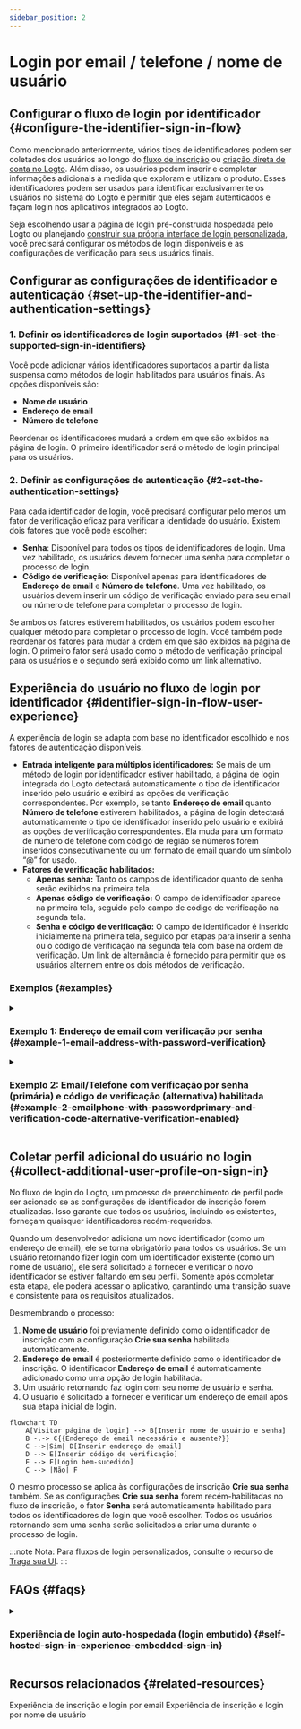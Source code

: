 ```yaml
---
sidebar_position: 2
---
```


# Login por email / telefone / nome de usuário

## Configurar o fluxo de login por identificador \{#configure-the-identifier-sign-in-flow}

Como mencionado anteriormente, vários tipos de identificadores podem ser coletados dos usuários ao longo do [fluxo de inscrição](/end-user-flows/sign-up-and-sign-in/sign-up) ou [criação direta de conta no Logto](/user-management/manage-users#add-users). Além disso, os usuários podem inserir e completar informações adicionais à medida que exploram e utilizam o produto. Esses identificadores podem ser usados para identificar exclusivamente os usuários no sistema do Logto e permitir que eles sejam autenticados e façam login nos aplicativos integrados ao Logto.

Seja escolhendo usar a página de login pré-construída hospedada pelo Logto ou planejando [construir sua própria interface de login personalizada](/customization#custom-ui), você precisará configurar os métodos de login disponíveis e as configurações de verificação para seus usuários finais.

## Configurar as configurações de identificador e autenticação \{#set-up-the-identifier-and-authentication-settings}

### 1. Definir os identificadores de login suportados \{#1-set-the-supported-sign-in-identifiers}

Você pode adicionar vários identificadores suportados a partir da lista suspensa como métodos de login habilitados para usuários finais. As opções disponíveis são:

- **Nome de usuário**
- **Endereço de email**
- **Número de telefone**

Reordenar os identificadores mudará a ordem em que são exibidos na página de login. O primeiro identificador será o método de login principal para os usuários.

### 2. Definir as configurações de autenticação \{#2-set-the-authentication-settings}

Para cada identificador de login, você precisará configurar pelo menos um fator de verificação eficaz para verificar a identidade do usuário. Existem dois fatores que você pode escolher:

- **Senha**: Disponível para todos os tipos de identificadores de login. Uma vez habilitado, os usuários devem fornecer uma senha para completar o processo de login.
- **Código de verificação**: Disponível apenas para identificadores de **Endereço de email** e **Número de telefone**. Uma vez habilitado, os usuários devem inserir um código de verificação enviado para seu email ou número de telefone para completar o processo de login.

Se ambos os fatores estiverem habilitados, os usuários podem escolher qualquer método para completar o processo de login. Você também pode reordenar os fatores para mudar a ordem em que são exibidos na página de login. O primeiro fator será usado como o método de verificação principal para os usuários e o segundo será exibido como um link alternativo.

## Experiência do usuário no fluxo de login por identificador \{#identifier-sign-in-flow-user-experience}

A experiência de login se adapta com base no identificador escolhido e nos fatores de autenticação disponíveis.

- **Entrada inteligente para múltiplos identificadores:**
  Se mais de um método de login por identificador estiver habilitado, a página de login integrada do Logto detectará automaticamente o tipo de identificador inserido pelo usuário e exibirá as opções de verificação correspondentes. Por exemplo, se tanto **Endereço de email** quanto **Número de telefone** estiverem habilitados, a página de login detectará automaticamente o tipo de identificador inserido pelo usuário e exibirá as opções de verificação correspondentes. Ela muda para um formato de número de telefone com código de região se números forem inseridos consecutivamente ou um formato de email quando um símbolo “@” for usado.
- **Fatores de verificação habilitados:**
  - **Apenas senha:** Tanto os campos de identificador quanto de senha serão exibidos na primeira tela.
  - **Apenas código de verificação:** O campo de identificador aparece na primeira tela, seguido pelo campo de código de verificação na segunda tela.
  - **Senha e código de verificação:** O campo de identificador é inserido inicialmente na primeira tela, seguido por etapas para inserir a senha ou o código de verificação na segunda tela com base na ordem de verificação. Um link de alternância é fornecido para permitir que os usuários alternem entre os dois métodos de verificação.

### Exemplos \{#examples}

<details>
  <summary>

### Exemplo 1: Endereço de email com verificação por senha \{#example-1-email-address-with-password-verification}

</summary>

Adicione o **Endereço de email** como o identificador de login e habilite o fator **Senha** para verificação.

<img
  src="/img/assets/sign-in-email-password.png"
  alt="Endereço de email com verificação por senha"
/>

</details>

<details>
  <summary>

### Exemplo 2: Email/Telefone com verificação por senha (primária) e código de verificação (alternativa) habilitada \{#example-2-emailphone-with-passwordprimary-and-verification-code-alternative-verification-enabled}

</summary>

Adicione tanto **Endereço de email** quanto **Número de telefone** como os identificadores de login.
Habilite os fatores **Senha** e **Código de verificação** para ambos os identificadores.

<img
  src="/img/assets/sign-in-email-phone-password-verification-code.png"
  alt="Email/Telefone com verificação por senha e código de verificação"
/>

</details>

## Coletar perfil adicional do usuário no login \{#collect-additional-user-profile-on-sign-in}

No fluxo de login do Logto, um processo de preenchimento de perfil pode ser acionado se as configurações de identificador de inscrição forem atualizadas. Isso garante que todos os usuários, incluindo os existentes, forneçam quaisquer identificadores recém-requeridos.

Quando um desenvolvedor adiciona um novo identificador (como um endereço de email), ele se torna obrigatório para todos os usuários. Se um usuário retornando fizer login com um identificador existente (como um nome de usuário), ele será solicitado a fornecer e verificar o novo identificador se estiver faltando em seu perfil. Somente após completar esta etapa, ele poderá acessar o aplicativo, garantindo uma transição suave e consistente para os requisitos atualizados.

Desmembrando o processo:

1. **Nome de usuário** foi previamente definido como o identificador de inscrição com a configuração **Crie sua senha** habilitada automaticamente.
2. **Endereço de email** é posteriormente definido como o identificador de inscrição. O identificador **Endereço de email** é automaticamente adicionado como uma opção de login habilitada.
3. Um usuário retornando faz login com seu nome de usuário e senha.
4. O usuário é solicitado a fornecer e verificar um endereço de email após sua etapa inicial de login.

```mermaid
flowchart TD
    A[Visitar página de login] --> B[Inserir nome de usuário e senha]
    B -.-> C{{Endereço de email necessário e ausente?}}
    C -->|Sim| D[Inserir endereço de email]
    D --> E[Inserir código de verificação]
    E --> F[Login bem-sucedido]
    C --> |Não| F
```

O mesmo processo se aplica às configurações de inscrição **Crie sua senha** também. Se as configurações **Crie sua senha** forem recém-habilitadas no fluxo de inscrição, o fator **Senha** será automaticamente habilitado para todos os identificadores de login que você escolher. Todos os usuários retornando sem uma senha serão solicitados a criar uma durante o processo de login.

:::note
Nota: Para fluxos de login personalizados, consulte o recurso de [Traga sua UI](/customization/bring-your-ui/).
:::

## FAQs \{#faqs}

<details>
  <summary>

### Experiência de login auto-hospedada (login embutido) \{#self-hosted-sign-in-experience-embedded-sign-in}

</summary>

O Logto atualmente não suporta API sem interface para login e inscrição. No entanto, você pode usar nosso recurso [Traga sua UI](/customization/bring-your-ui/) para carregar seu formulário de login personalizado no Logto. Também suportamos múltiplos parâmetros de login que você pode usar para pré-preencher o formulário de login com o identificador do usuário coletado do seu aplicativo ou fazer login diretamente com um provedor de SSO social ou corporativo de terceiros. Saiba mais em [Parâmetros de autenticação](/end-user-flows/authentication-parameters/).

</details>

## Recursos relacionados \{#related-resources}

<Url href="https://www.youtube.com/watch?v=64rBXpWbScc">
  Experiência de inscrição e login por email
</Url>

<Url href="https://www.youtube.com/watch?v=chQxCJX6e6w">
  Experiência de inscrição e login por nome de usuário
</Url>
